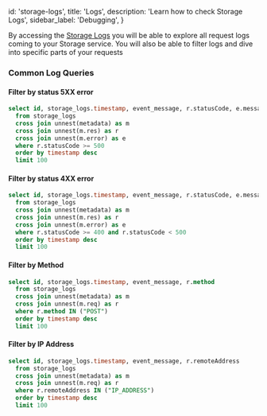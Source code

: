 
  id: 'storage-logs',
  title: 'Logs',
  description: 'Learn how to check Storage Logs',
  sidebar_label: 'Debugging',
}

By accessing the [Storage Logs](https://supabase.green/dashboard/project/__/logs/explorer?q=select+id%2C+storage_logs.timestamp%2C+event_message+from+storage_logs%0A++%0A++order+by+timestamp+desc%0A++limit+100%0A++) you will be able to explore all request logs coming to your Storage service.
You will also be able to filter logs and dive into specific parts of your requests

### Common Log Queries

#### Filter by status 5XX error

```sql
select id, storage_logs.timestamp, event_message, r.statusCode, e.message as errorMessage e.raw as rawError
  from storage_logs
  cross join unnest(metadata) as m
  cross join unnest(m.res) as r
  cross join unnest(m.error) as e
  where r.statusCode >= 500
  order by timestamp desc
  limit 100
```

#### Filter by status 4XX error

```sql
select id, storage_logs.timestamp, event_message, r.statusCode, e.message as errorMessage e.raw as rawError
  from storage_logs
  cross join unnest(metadata) as m
  cross join unnest(m.res) as r
  cross join unnest(m.error) as e
  where r.statusCode >= 400 and r.statusCode < 500
  order by timestamp desc
  limit 100
```

#### Filter by Method
```sql
select id, storage_logs.timestamp, event_message, r.method
  from storage_logs
  cross join unnest(metadata) as m
  cross join unnest(m.req) as r
  where r.method IN ("POST")
  order by timestamp desc
  limit 100
```

#### Filter by IP Address
```sql
select id, storage_logs.timestamp, event_message, r.remoteAddress
  from storage_logs
  cross join unnest(metadata) as m
  cross join unnest(m.req) as r
  where r.remoteAddress IN ("IP_ADDRESS")
  order by timestamp desc
  limit 100

```

